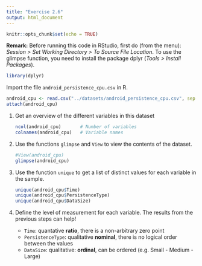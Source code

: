 ```yaml
---
title: "Exercise 2.6"
output: html_document
---
```


```r
knitr::opts_chunk$set(echo = TRUE)
```

**Remark:** Before running this code in RStudio, first do (from the menu): *Session > Set Working Directory > To Source File Location*.
To use the glimpse function, you need to install the package dplyr (*Tools > Install Packages*).

```r
library(dplyr)
```

Import the file `android_persistence_cpu.csv` in R.


```r
android_cpu <- read.csv("../datasets/android_persistence_cpu.csv", sep = ";")
attach(android_cpu)
```
    
1. Get an overview of the different variables in this dataset


    ```r
    ncol(android_cpu)       # Number of variables
    colnames(android_cpu)   # Variable names
    ```
    
2. Use the functions `glimpse` and `View` to view the contents of the dataset.

    ```r
    #View(android_cpu)  
    glimpse(android_cpu)
    ```

3. Use the function `unique` to get a list of distinct values for each variable in the sample.

    ```r
    unique(android_cpu$Time)
    unique(android_cpu$PersistenceType)
    unique(android_cpu$DataSize)
    ```
    
4. Define the level of measurement for each variable. The results from the previous steps can help!

    - `Time`: quantative **ratio**, there is a non-arbitrary zero point
    - `PersistenceType`: qualitative **nominal**, there is no logical order between the values
    - `DataSize`: qualitative: **ordinal**, can be ordered (e.g. Small - Medium - Large)
